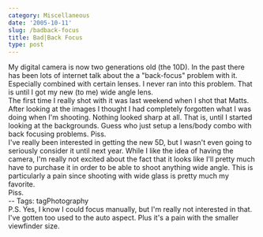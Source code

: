 ```yaml
---
category: Miscellaneous
date: '2005-10-11'
slug: /badback-focus
title: Bad|Back Focus
type: post
---
```



My digital camera is now two generations old (the 10D). In the past
there has been lots of internet talk about the a "back-focus"
problem with it. Especially combined with certain lenses. I never
ran into this problem. That is until I got my new (to me) wide
angle lens.  
The first time I really shot with it was last weekend when I shot
that Matts. After looking at the images I thought I had completely
forgotten what I was doing when I'm shooting. Nothing looked sharp
at all. That is, until I started looking at the backgrounds. Guess
who just setup a lens/body combo with back focusing problems.
Piss.  
I've really been interested in getting the new 5D, but I wasn't
even going to seriously consider it until next year. While I like
the idea of having the camera, I'm really not excited about the
fact that it looks like I'll pretty much have to purchase it in
order to be able to shoot anything wide angle. This is particularly
a pain since shooting with wide glass is pretty much my favorite.  
Piss.  
-- Tags: tagPhotography  
P.S. Yes, I know I could focus manually, but I'm really not
interested in that. I've gotten too used to the auto aspect. Plus
it's a pain with the smaller viewfinder size.